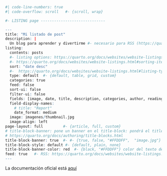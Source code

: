 ```r
#| code-line-numbers: true
#| code-overflow: scroll   #- {scroll, wrap}

#- LISTING page -----------------------------

---
title: "Mi listado de post"
description: |
  Un blog para aprender y divertirme #- necesario para RSS (https://quarto.org/docs/websites/website-listings.html#feeds)
listing:
  contents: posts
  #- listing options: https://quarto.org/docs/websites/website-listings.html#listing-options
  #- https://quarto.org/docs/websites/website-listings.html#sorting-items
  sort: "date desc"
  #-  https://quarto.org/docs/websites/website-listings.html#listing-types
  type: default  #- {default, table, grid, custom}
  categories: true
  feed: false
  sort-ui: false
  filter-ui: false
  fields: [image, date, title, description, categories, author, reading-time, file-modified]
  field-display-names:
    # title: "Report"
    date_format: medium
  image: imagenes/thumbnail.jpg
  image-align: left
page-layout: full         #- {article, full, custom}
# title-block-banner: pone un banner en el title-block: pondrá el title, subtitle, description, y categories dentro del banner
# https://quarto.org/docs/authoring/title-blocks.html
title-block-banner: true  #- #- {true, false, "#FFDDFF",  "image.jpg"}
title-block-style: default #- {default, plain, none}
title-block-banner-color: red  #- {black, "#FFDDFF"} color del texto dentro del banner
feed: true   #- RSS: https://quarto.org/docs/websites/website-listings.html#feeds
---

```


La documentación oficial está [aquí](https://quarto.org/docs/websites/website-listings.html)
